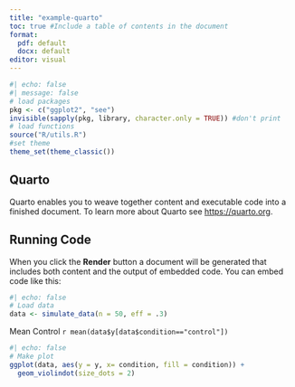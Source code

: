 ```yaml
---
title: "example-quarto"
toc: true #Include a table of contents in the document
format:
  pdf: default
  docx: default
editor: visual
---
```


```r
#| echo: false
#| message: false
# load packages
pkg <- c("ggplot2", "see")
invisible(sapply(pkg, library, character.only = TRUE)) #don't print
# load functions
source("R/utils.R")
#set theme
theme_set(theme_classic())
```

## Quarto

Quarto enables you to weave together content and executable code into a finished document. To learn more about Quarto see <https://quarto.org>.

## Running Code

When you click the **Render** button a document will be generated that includes both content and the output of embedded code. You can embed code like this:

```r
#| echo: false
# Load data
data <- simulate_data(n = 50, eff = .3)
```

Mean Control `r mean(data$y[data$condition=="control"])`

```r
#| echo: false
# Make plot
ggplot(data, aes(y = y, x= condition, fill = condition)) +
  geom_violindot(size_dots = 2)
```
